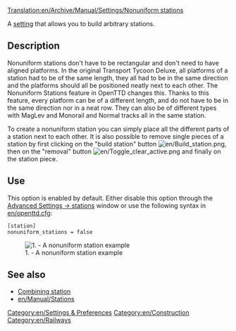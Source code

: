 [[Translation:en/Archive/Manual/Settings/Nonuniform stations]]

A [[en/Archive/Manual/Settings/Advanced Settings|setting]] that allows you to build arbitrary stations.

== Description ==
Nonuniform stations don't have to be rectangular and don't need to have aligned platforms.
In the original Transport Tycoon Deluxe, all platforms of a station had to be of the same length, they all had to be in the same direction and the platforms should all be positioned neatly next to each other.
The Nonuniform Stations feature in OpenTTD changes this. Thanks to this feature, every platform can be of a different length, and do not have to be in the same direction nor in a neat row. They can also be of different types with MagLev and Monorail and Normal tracks all in the same station.

To create a nonuniform station you can simply place all the different parts of a station next to each other. It is also possible to remove single pieces of a station by first clicking on the "build station" button [[File:en/Build station.png]], then on the "removal" button [[File:en/Toggle clear active.png]] and finally on the station piece.

== Use ==
This option is enabled by default. Either disable this option through the [[en/Archive/Manual/Settings/Advanced Settings/Stations#Nonuniform_stations|Advanced Settings -> stations]] window or use the following syntax in [[en/openttd.cfg]]:
<pre>[station]
nonuniform_stations = false</pre>
[[File:en/nonuniform.png|center|none|frame|1. - A nonuniform station example]]

== See also ==

* [[en/Manual/Stations#Combining stations|Combining station]]
* [[en/Manual/Stations]]

[[Category:en/Settings & Preferences]]
[[Category:en/Construction]]
[[Category:en/Railways]]